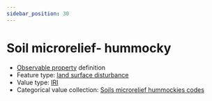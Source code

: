 ```yaml
---
sidebar_position: 30
---
```



# Soil microrelief- hummocky

- [Observable property](/viewers/dawe-vocabs?uri=https://linked.data.gov.au/def/nrm/af8cc482-f896-4627-812a-9567af4662df) definition
- Feature type: [land surface disturbance](http://linked.data.gov.au/def/tern-cv/7e256d28-e686-4b6a-b64a-ac1b1a8f164d)
- Value type: [IRI](https://w3id.org/tern/ontologies/tern/IRI)
- Categorical value collection: [Soils microrelief hummockies codes](/viewers/dawe-vocabs?uri=https://linked.data.gov.au/def/nrm/594ae399-a2bf-4177-9cd7-c74cec57b287)

<Example
  protocolModule="plot-soil-description"
  observableProperty="https://linked.data.gov.au/def/nrm/af8cc482-f896-4627-812a-9567af4662df"
/>
